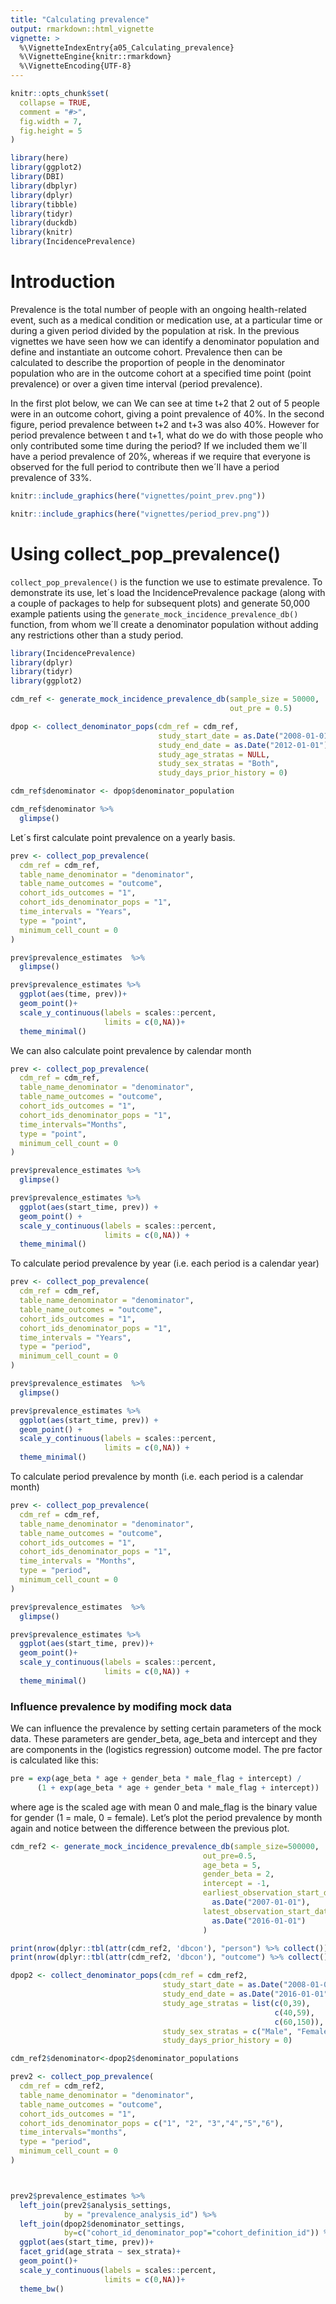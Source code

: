 ```yaml
---
title: "Calculating prevalence"
output: rmarkdown::html_vignette
vignette: >
  %\VignetteIndexEntry{a05_Calculating_prevalence}
  %\VignetteEngine{knitr::rmarkdown}
  %\VignetteEncoding{UTF-8}
---
```


```r
knitr::opts_chunk$set(
  collapse = TRUE,
  comment = "#>",
  fig.width = 7, 
  fig.height = 5
)
```

```r
library(here)
library(ggplot2)
library(DBI)
library(dbplyr)
library(dplyr)
library(tibble)
library(tidyr)
library(duckdb)
library(knitr)
library(IncidencePrevalence)
```

# Introduction
Prevalence is the total number of people with an ongoing health-related event, such as a medical condition or medication use, at a particular time or during a given period divided by the population at risk. In the previous vignettes we have seen how we can identify a denominator population and define and instantiate an outcome cohort. Prevalence then can be calculated to describe the proportion of people in the denominator population who are in the outcome cohort at a specified time point (point prevalence) or over a given time interval (period prevalence).

In the first plot below, we can We can see at time t+2 that 2 out of 5 people were in an outcome cohort, giving a point prevalence of 40%. In the second figure, period prevalence between t+2 and t+3 was also 40%. However for period prevalence between t and t+1, what do we do with those people who only contributed some time during the period? If we included them we´ll have a period prevalence of 20%, whereas if we require that everyone is observed for the full period to contribute then we´ll have a period prevalence of 33%.  

```r
knitr::include_graphics(here("vignettes/point_prev.png"))
```

```r
knitr::include_graphics(here("vignettes/period_prev.png"))
```

# Using collect_pop_prevalence()
`collect_pop_prevalence()` is the function we use to estimate prevalence. To demonstrate its use, let´s load the IncidencePrevalence package (along with a couple of packages to help for subsequent plots) and generate 50,000 example patients using the `generate_mock_incidence_prevalence_db()` function, from whom we´ll create a denominator population without adding any restrictions other than a study period.

```r
library(IncidencePrevalence)
library(dplyr)
library(tidyr)
library(ggplot2)

cdm_ref <- generate_mock_incidence_prevalence_db(sample_size = 50000,
                                                 out_pre = 0.5)

dpop <- collect_denominator_pops(cdm_ref = cdm_ref,
                                 study_start_date = as.Date("2008-01-01"),
                                 study_end_date = as.Date("2012-01-01"),
                                 study_age_stratas = NULL,
                                 study_sex_stratas = "Both",
                                 study_days_prior_history = 0)

cdm_ref$denominator <- dpop$denominator_population

cdm_ref$denominator %>%  
  glimpse()
```

Let´s first calculate point prevalence on a yearly basis.
```r
prev <- collect_pop_prevalence(
  cdm_ref = cdm_ref,
  table_name_denominator = "denominator",
  table_name_outcomes = "outcome",
  cohort_ids_outcomes = "1",
  cohort_ids_denominator_pops = "1",
  time_intervals = "Years",
  type = "point",
  minimum_cell_count = 0
)

prev$prevalence_estimates  %>%  
  glimpse()

prev$prevalence_estimates %>% 
  ggplot(aes(time, prev))+
  geom_point()+
  scale_y_continuous(labels = scales::percent,
                     limits = c(0,NA))+
  theme_minimal()

```

We can also calculate point prevalence by calendar month
```r
prev <- collect_pop_prevalence(
  cdm_ref = cdm_ref,
  table_name_denominator = "denominator",
  table_name_outcomes = "outcome",
  cohort_ids_outcomes = "1",
  cohort_ids_denominator_pops = "1",
  time_intervals="Months",
  type = "point",
  minimum_cell_count = 0
)

prev$prevalence_estimates %>%  
  glimpse()

prev$prevalence_estimates %>% 
  ggplot(aes(start_time, prev)) +
  geom_point() +
  scale_y_continuous(labels = scales::percent,
                     limits = c(0,NA)) +
  theme_minimal()

```

To calculate period prevalence by year (i.e. each period is a calendar year)
```r
prev <- collect_pop_prevalence(
  cdm_ref = cdm_ref,
  table_name_denominator = "denominator",
  table_name_outcomes = "outcome",
  cohort_ids_outcomes = "1",
  cohort_ids_denominator_pops = "1",
  time_intervals = "Years",
  type = "period",
  minimum_cell_count = 0
)

prev$prevalence_estimates  %>%  
  glimpse()

prev$prevalence_estimates %>% 
  ggplot(aes(start_time, prev)) +
  geom_point() +
  scale_y_continuous(labels = scales::percent,
                     limits = c(0,NA)) +
  theme_minimal()

```


To calculate period prevalence by month (i.e. each period is a calendar month)
```r
prev <- collect_pop_prevalence(
  cdm_ref = cdm_ref,
  table_name_denominator = "denominator",
  table_name_outcomes = "outcome",
  cohort_ids_outcomes = "1",
  cohort_ids_denominator_pops = "1",
  time_intervals = "Months",
  type = "period",
  minimum_cell_count = 0
)

prev$prevalence_estimates  %>%  
  glimpse()

prev$prevalence_estimates %>% 
  ggplot(aes(start_time, prev))+
  geom_point()+
  scale_y_continuous(labels = scales::percent,
                     limits = c(0,NA)) +
  theme_minimal()

```

### Influence prevalence by modifing mock data
We can influence the prevalence by setting certain parameters of the mock data. These parameters are gender_beta, age_beta and intercept and they are components in the (logistics regression) outcome model. The pre factor is calculated like this:

```r
pre = exp(age_beta * age + gender_beta * male_flag + intercept) / 
      (1 + exp(age_beta * age + gender_beta * male_flag + intercept))
```
where age is the scaled age with mean 0 and male_flag is the binary value for gender (1 = male, 0 = female).
Let's plot the period prevalence by month again and notice between the difference between the previous plot.

```r
cdm_ref2 <- generate_mock_incidence_prevalence_db(sample_size=500000,
                                           out_pre=0.5,
                                           age_beta = 5,
                                           gender_beta = 2,
                                           intercept = -1,
                                           earliest_observation_start_date=
                                             as.Date("2007-01-01"),
                                           latest_observation_start_date=
                                             as.Date("2016-01-01")
                                           )

print(nrow(dplyr::tbl(attr(cdm_ref2, 'dbcon'), "person") %>% collect()))
print(nrow(dplyr::tbl(attr(cdm_ref2, 'dbcon'), "outcome") %>% collect()))

dpop2 <- collect_denominator_pops(cdm_ref = cdm_ref2,
                                  study_start_date = as.Date("2008-01-01"),
                                  study_end_date = as.Date("2016-01-01"),
                                  study_age_stratas = list(c(0,39),
                                                           c(40,59),
                                                           c(60,150)),
                                  study_sex_stratas = c("Male", "Female"),
                                  study_days_prior_history = 0)

cdm_ref2$denominator<-dpop2$denominator_populations

prev2 <- collect_pop_prevalence(
  cdm_ref = cdm_ref2,
  table_name_denominator = "denominator",
  table_name_outcomes = "outcome",
  cohort_ids_outcomes = "1",
  cohort_ids_denominator_pops = c("1", "2", "3","4","5","6"),
  time_intervals="months",
  type = "period",
  minimum_cell_count = 0
)



prev2$prevalence_estimates %>% 
  left_join(prev2$analysis_settings,
            by = "prevalence_analysis_id") %>% 
  left_join(dpop2$denominator_settings,
            by=c("cohort_id_denominator_pop"="cohort_definition_id")) %>% 
  ggplot(aes(start_time, prev))+
  facet_grid(age_strata ~ sex_strata)+
  geom_point()+
  scale_y_continuous(labels = scales::percent,
                     limits = c(0,NA))+
  theme_bw()
```
